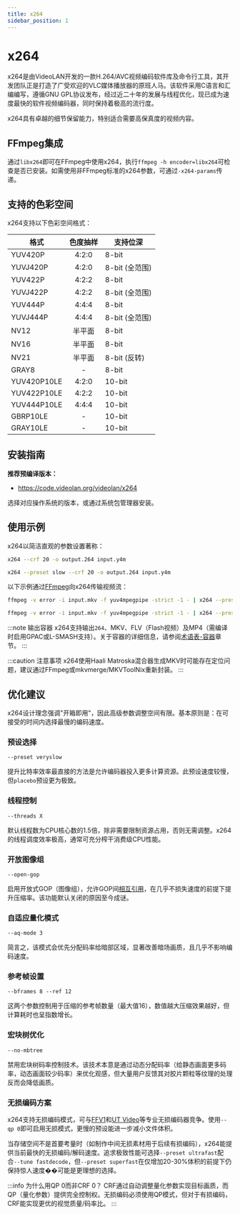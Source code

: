```yaml
---
title: x264
sidebar_position: 1
---
```


# x264

x264是由VideoLAN开发的一款H.264/AVC视频编码软件库及命令行工具，其开发团队正是打造了广受欢迎的VLC媒体播放器的原班人马。该软件采用C语言和汇编编写，遵循GNU GPL协议发布，经过近二十年的发展与线程优化，现已成为速度最快的软件视频编码器，同时保持着极高的流行度。

x264具有卓越的细节保留能力，特别适合需要高保真度的视频内容。

## FFmpeg集成

通过`libx264`即可在FFmpeg中使用x264，执行`ffmpeg -h encoder=libx264`可检查是否已安装。如需使用非FFmpeg标准的x264参数，可通过`-x264-params`传递。

## 支持的色彩空间

x264支持以下色彩空间格式：

| 格式            | 色度抽样        | 支持位深         |
|-----------------|:--------------:|------------------|
| YUV420P         | 4:2:0          | 8-bit            |
| YUVJ420P        | 4:2:0          | 8-bit (全范围)   |
| YUV422P         | 4:2:2          | 8-bit            |
| YUVJ422P        | 4:2:2          | 8-bit (全范围)   |
| YUV444P         | 4:4:4          | 8-bit            |
| YUVJ444P        | 4:4:4          | 8-bit (全范围)   |
| NV12            | 半平面          | 8-bit            |
| NV16            | 半平面          | 8-bit            |
| NV21            | 半平面          | 8-bit (反转)     |
| GRAY8           | -              | 8-bit            |
| YUV420P10LE     | 4:2:0          | 10-bit           |
| YUV422P10LE     | 4:2:2          | 10-bit           |
| YUV444P10LE     | 4:4:4          | 10-bit           |
| GBRP10LE        | -              | 10-bit           |
| GRAY10LE        | -              | 10-bit           |

## 安装指南

**推荐预编译版本：**

- https://code.videolan.org/videolan/x264

选择对应操作系统的版本，或通过系统包管理器安装。

## 使用示例

x264以简洁直观的参数设置著称：

```bash title="CRF 20的Y4M原始输入转264原始码流"
x264 --crf 20 -o output.264 input.y4m
```

```bash title="慢速预设+CRF 20处理Y4M输入"
x264 --preset slow --crf 20 -o output.264 input.y4m
```

以下示例通过[FFmpeg](../utilities/ffmpeg.mdx)向x264传输视频流：

```bash title="FFmpeg管道传输"
ffmpeg -v error -i input.mkv -f yuv4mpegpipe -strict -1 - | x264 --preset slow --crf 20 --demux y4m - -o output.264
```

```bash title="FFmpeg管道传输输出MKV"
ffmpeg -v error -i input.mkv -f yuv4mpegpipe -strict -1 - | x264 --preset slow --crf 20 --demux y4m - -o output.mkv
```

:::note 输出容器
x264支持输出``264``、MKV、FLV（Flash视频）及MP4（需编译时启用GPAC或L-SMASH支持）。关于容器的详细信息，请参阅[术语表-容器](../introduction/terminology.mdx#container)章节。
:::

:::caution 注意事项
x264使用Haali Matroska混合器生成MKV时可能存在定位问题，建议通过FFmpeg或mkvmerge/MKVToolNix重新封装。
:::

## 优化建议

x264设计理念强调"开箱即用"，因此高级参数调整空间有限。基本原则是：在可接受的时间内选择最慢的编码速度。

### 预设选择

``--preset veryslow``

提升比特率效率最直接的方法是允许编码器投入更多计算资源。此预设速度较慢，但``placebo``预设更为极致。

### 线程控制

``--threads X``

默认线程数为CPU核心数的1.5倍，除非需要限制资源占用，否则无需调整。x264的线程调度效率极高，通常可充分榨干消费级CPU性能。

### 开放图像组

``--open-gop``

启用开放式GOP（图像组），允许GOP间[相互引用](https://ottverse.com/closed-gop-open-gop-idr/)，在几乎不损失速度的前提下提升压缩率。该功能默认关闭的原因至今成谜。

### 自适应量化模式

``--aq-mode 3``

简言之，该模式会优先分配码率给暗部区域，显著改善暗场画质，且几乎不影响编码速度。

### 参考帧设置

``--bframes 8 --ref 12``

这两个参数控制用于压缩的参考帧数量（最大值16），数值越大压缩效果越好，但计算耗时也呈指数增长。

### 宏块树优化

``--no-mbtree``

禁用宏块树码率控制技术。该技术本意是通过动态分配码率（给静态画面更多码率，动态画面较少码率）来优化观感，但大量用户反馈其对胶片颗粒等纹理的处理反而会降低画质。

### 无损编码方案

x264支持无损编码模式，可与[FFV1](../video/FFV1.mdx)和[UT Video](../video/utvideo.mdx)等专业无损编码器竞争。使用`--qp 0`即可启用无损模式，更慢的预设能进一步减小文件体积。

当存储空间不是首要考量时（如制作中间无损素材用于后续有损编码），x264能提供当前最快的无损编码/解码速度。追求极致性能可选择`--preset ultrafast`配合`--tune fastdecode`，但`--preset superfast`在仅增加20-30%体积的前提下仍保持惊人速度��可能是更理想的选择。

:::info 为什么用QP 0而非CRF 0？
CRF通过自动调整量化参数实现目标画质，而QP（量化参数）提供完全控制权。无损编码必须使用QP模式，但对于有损编码，CRF能实现更优的视觉质量/码率比。
:::